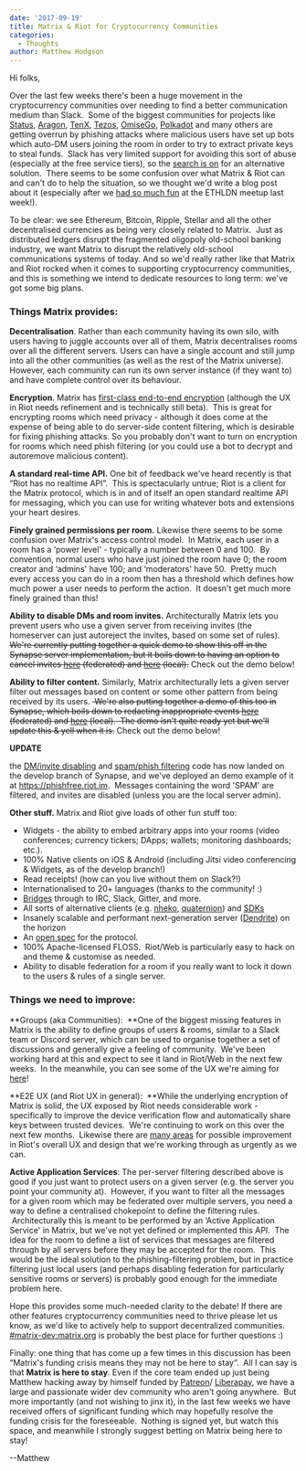 ```yaml
---
date: '2017-09-19'
title: Matrix & Riot for Cryptocurrency Communities
categories:
  - Thoughts
author: Matthew Hodgson
---
```


Hi folks,

Over the last few weeks there's been a huge movement in the cryptocurrency communities over needing to find a better communication medium than Slack.  Some of the biggest communities for projects like <a href="https://status.im">Status</a>, <a href="https://aragon.one">Aragon</a>, <a href="http://www.tenx.tech/">TenX</a>, <a href="https://www.tezos.com/">Tezos</a>, <a href="https://omg.omise.co/">OmiseGo</a>, <a href="http://polkadot.network">Polkadot</a> and many others are getting overrun by phishing attacks where malicious users have set up bots which auto-DM users joining the room in order to try to extract private keys to steal funds.  Slack has very limited support for avoiding this sort of abuse (especially at the free service tiers), so the <a href="https://github.com/aragon/governance/issues/7">search is on</a> for an alternative solution.  There seems to be some confusion over what Matrix &amp; Riot can and can't do to help the situation, so we thought we'd write a blog post about it (especially after we <a href="http://www.trustnodes.com/2017/09/14/matrix-demo-steals-show-ethereum-london-conference-meetup">had so much fun</a> at the ETHLDN meetup last week!).

To be clear: we see Ethereum, Bitcoin, Ripple, Stellar and all the other decentralised currencies as being very closely related to Matrix.  Just as distributed ledgers disrupt the fragmented oligopoly old-school banking industry, we want Matrix to disrupt the relatively old-school communications systems of today. And so we'd really rather like that Matrix and Riot rocked when it comes to supporting cryptocurrency communities, and this is something we intend to dedicate resources to long term: we've got some big plans.

### Things Matrix provides:

**Decentralisation**. Rather than each community having its own silo, with users having to juggle accounts over all of them, Matrix decentralises rooms over all the different servers. Users can have a single account and still jump into all the other communities (as well as the rest of the Matrix universe). However, each community can run its own server instance (if they want to) and have complete control over its behaviour.

**Encryption**. Matrix has <a href="/blog/2016/11/21/matrixs-olm-end-to-end-encryption-security-assessment-released-and-implemented-cross-platform-on-riot-at-last/">first-class end-to-end encryption</a> (although the UX in Riot needs refinement and is technically still beta).  This is great for encrypting rooms which need privacy - although it does come at the expense of being able to do server-side content filtering, which is desirable for fixing phishing attacks. So you probably don't want to turn on encryption for rooms which need phish filtering (or you could use a bot to decrypt and autoremove malicious content).

**A standard real-time API.** One bit of feedback we've heard recently is that “Riot has no realtime API”.  This is spectacularly untrue; Riot is a client for the Matrix protocol, which is in and of itself an open standard realtime API for messaging, which you can use for writing whatever bots and extensions your heart desires.

**Finely grained permissions per room.** Likewise there seems to be some confusion over Matrix's access control model.  In Matrix, each user in a room has a ‘power level' - typically a number between 0 and 100.  By convention, normal users who have just joined the room have 0; the room creator and ‘admins' have 100; and ‘moderators' have 50.  Pretty much every access you can do in a room then has a threshold which defines how much power a user needs to perform the action.  It doesn't get much more finely grained than this!

**Ability to disable DMs and room invites.** Architecturally Matrix lets you prevent users who use a given server from receiving invites (the homeserver can just autoreject the invites, based on some set of rules). <del>We're currently putting together a quick demo to show this off in the Synapse server implementation, but it boils down to having an option to cancel invites <a href="https://github.com/matrix-org/synapse/blob/5a7f561a9bff5163ce7fce719eea083cdd0eabd9/synapse/handlers/federation.py#L1066">here</a> (federated) and <a href="https://github.com/matrix-org/synapse/blob/e5ae386ea4112ec91b47de339a3c8a4e034898c0/synapse/handlers/room_member.py#L243">here</a> (local).</del>
 Check out the demo below!

**Ability to filter content.** Similarly, Matrix architecturally lets a given server filter out messages based on content or some other pattern from being received by its users. <del> We're also putting together a demo of this too in Synapse, which boils down to redacting inappropriate events <a href="https://github.com/matrix-org/synapse/blob/e5ae386ea4112ec91b47de339a3c8a4e034898c0/synapse/federation/federation_base.py#L119">here</a> (federated) and <a href="https://github.com/matrix-org/synapse/blob/e5ae386ea4112ec91b47de339a3c8a4e034898c0/synapse/handlers/message.py#L239">here</a> (local).  The demo isn't quite ready yet but we'll update this &amp; yell when it is.</del>
 Check out the demo below!

<strong>UPDATE</strong>

the <a href="https://github.com/matrix-org/synapse/pull/2457">DM/invite disabling</a> and <a href="https://github.com/matrix-org/synapse/pull/2456">spam/phish filtering</a> code has now landed on the develop branch of Synapse, and we've deployed an demo example of it at <a href="https://phishfree.riot.im">https://phishfree.riot.im</a>.  Messages containing the word 'SPAM' are filtered, and invites are disabled (unless you are the local server admin).
  
**Other stuff.** Matrix and Riot give loads of other fun stuff too:

<ul>
 	<li style="font-weight: 400;">Widgets - the ability to embed arbitrary apps into your rooms (video conferences; currency tickers; DApps; wallets; monitoring dashboards; etc.).</li>
 	<li style="font-weight: 400;">100% Native clients on iOS &amp; Android (including Jitsi video conferencing &amp; Widgets, as of the develop branch!)</li>
 	<li style="font-weight: 400;">Read receipts! (how can you live without them on Slack?!)</li>
 	<li style="font-weight: 400;">Internationalised to 20+ languages (thanks to the community! :)</li>
 	<li style="font-weight: 400;"><a href="/blog/2017/03/11/how-do-i-bridge-thee-let-me-count-the-ways/">Bridges</a> through to IRC, Slack, Gitter, and more.</li>
 	<li style="font-weight: 400;">All sorts of alternative clients (e.g. <a href="https://github.com/mujx/nheko">nheko</a>, <a href="https://github.com/QMatrixClient/Quaternion">quaternion</a>) and <a href="/docs/projects/try-matrix-now.html">SDKs</a></li>
 	<li style="font-weight: 400;">Insanely scalable and performant next-generation server (<a href="https://github.com/matrix-org/dendrite">Dendrite</a>) on the horizon</li>
 	<li style="font-weight: 400;">An <a href="/docs/spec">open spec</a> for the protocol.</li>
 	<li style="font-weight: 400;">100% Apache-licensed FLOSS.  Riot/Web is particularly easy to hack on and theme &amp; customise as needed.</li>
 	<li style="font-weight: 400;">Ability to disable federation for a room if you really want to lock it down to the users &amp; rules of a single server.</li>
</ul>
<h3>Things we need to improve:</h3>
**Groups (aka Communities):  **One of the biggest missing features in Matrix is the ability to define groups of users &amp; rooms, similar to a Slack team or Discord server, which can be used to organise together a set of discussions and generally give a feeling of community.  We've been working hard at this and expect to see it land in Riot/Web in the next few weeks.  In the meanwhile, you can see some of the UX we're aiming for <a href="https://docs.google.com/document/d/1wv78GqgG59CLjIKPi7GGkdqI6KOeQUBl9Bnf-uA-Kc0/edit#heading=h.xravd1v7n60m">here</a>!


**E2E UX (and Riot UX in general):  **While the underlying encryption of Matrix is solid, the UX exposed by Riot needs considerable work - specifically to improve the device verification flow and automatically share keys between trusted devices.  We're continuing to work on this over the next few months.  Likewise there are <a href="https://github.com/vector-im/riot-web/issues/2984">many areas</a> for possible improvement in Riot's overall UX and design that we're working through as urgently as we can.


**Active Application Services**: The per-server filtering described above is good if you just want to protect users on a given server (e.g. the server you point your community at).  However, if you want to filter all the messages for a given room which may be federated over multiple servers, you need a way to define a centralised chokepoint to define the filtering rules.  Architecturally this is meant to be performed by an ‘Active Application Service' in Matrix, but we've not yet defined or implemented this API.  The idea for the room to define a list of services that messages are filtered through by all servers before they may be accepted for the room.  This would be the ideal solution to the phishing-filtering problem, but in practice filtering just local users (and perhaps disabling federation for particularly sensitive rooms or servers) is probably good enough for the immediate problem here.


Hope this provides some much-needed clarity to the debate! If there are other features cryptocurrency communities need to thrive please let us know, as we'd like to actively help to support decentralized communities.  
<a href="https://matrix.to/#/#matrix-dev:matrix.org">#matrix-dev:matrix.org</a> is probably the best place for further questions :)


Finally: one thing that has come up a few times in this discussion has been “Matrix's funding crisis means they may not be here to stay”.  All I can say is that 
**Matrix is here to stay**. Even if the core team ended up just being Matthew hacking away by himself funded by <a href="https://patreon.com/matrixdotorg">Patreon</a>/
<a href="https://liberapay.com/matrixdotorg">Liberapay</a>, we have a large and passionate wider dev community who aren't going anywhere.  But more importantly (and not wishing to jinx it), in the last few weeks we have received offers of significant funding which may hopefully resolve the funding crisis for the foreseeable.  Nothing is signed yet, but watch this space, and meanwhile I strongly suggest betting on Matrix being here to stay!


--Matthew
